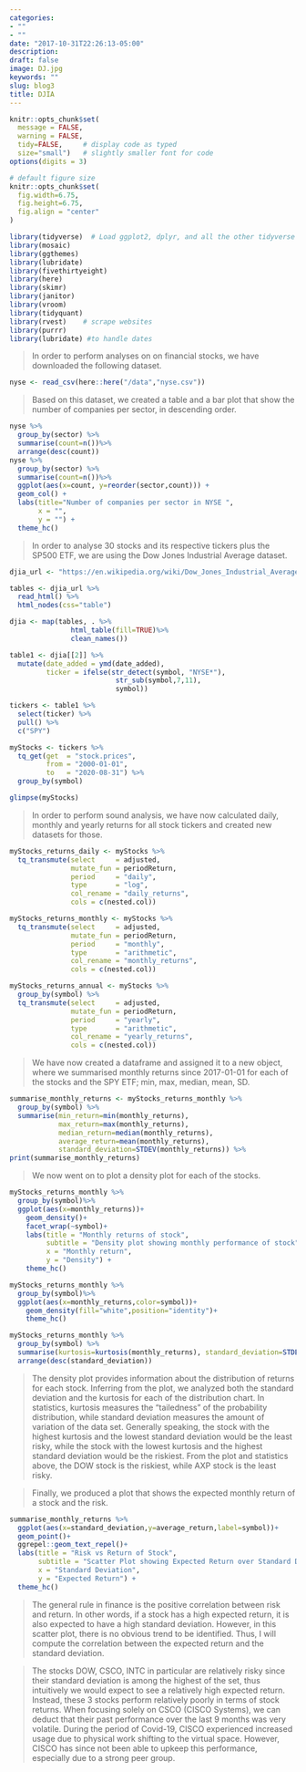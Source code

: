 ```yaml
---
categories:
- ""
- ""
date: "2017-10-31T22:26:13-05:00"
description: 
draft: false
image: DJ.jpg
keywords: ""
slug: blog3
title: DJIA
---
```


```r
knitr::opts_chunk$set(
  message = FALSE, 
  warning = FALSE, 
  tidy=FALSE,     # display code as typed
  size="small")   # slightly smaller font for code
options(digits = 3)

# default figure size
knitr::opts_chunk$set(
  fig.width=6.75, 
  fig.height=6.75,
  fig.align = "center"
)
```


```r
library(tidyverse)  # Load ggplot2, dplyr, and all the other tidyverse packages
library(mosaic)
library(ggthemes)
library(lubridate)
library(fivethirtyeight)
library(here)
library(skimr)
library(janitor)
library(vroom)
library(tidyquant)
library(rvest)    # scrape websites
library(purrr)  
library(lubridate) #to handle dates
```
>In order to perform analyses on on financial stocks, we have downloaded the following dataset.


```r
nyse <- read_csv(here::here("/data","nyse.csv"))

```

>Based on this dataset, we created a table and a bar plot that show the number of companies per sector, in descending order.

```r
nyse %>%
  group_by(sector) %>%
  summarise(count=n())%>%
  arrange(desc(count))
nyse %>%
  group_by(sector) %>%
  summarise(count=n())%>%
  ggplot(aes(x=count, y=reorder(sector,count))) +
  geom_col() +
  labs(title="Number of companies per sector in NYSE ", 
       x = "",
       y = "") +
  theme_hc()
```
>In order to analyse 30 stocks and its respective tickers plus the SP500 ETF, we are using the Dow Jones Industrial Average dataset.

```r
djia_url <- "https://en.wikipedia.org/wiki/Dow_Jones_Industrial_Average"

tables <- djia_url %>% 
  read_html() %>% 
  html_nodes(css="table")

djia <- map(tables, . %>% 
               html_table(fill=TRUE)%>% 
               clean_names())

table1 <- djia[[2]] %>% 
  mutate(date_added = ymd(date_added),
         ticker = ifelse(str_detect(symbol, "NYSE*"),
                          str_sub(symbol,7,11),
                          symbol))

tickers <- table1 %>% 
  select(ticker) %>% 
  pull() %>% 
  c("SPY")

myStocks <- tickers %>% 
  tq_get(get  = "stock.prices",
         from = "2000-01-01",
         to   = "2020-08-31") %>%
  group_by(symbol) 

glimpse(myStocks)
```

>In order to perform sound analysis, we have now calculated daily, monthly and yearly returns for all stock tickers and created new datasets for those.


```r
myStocks_returns_daily <- myStocks %>%
  tq_transmute(select     = adjusted, 
               mutate_fun = periodReturn, 
               period     = "daily", 
               type       = "log",
               col_rename = "daily_returns",
               cols = c(nested.col))  

myStocks_returns_monthly <- myStocks %>%
  tq_transmute(select     = adjusted, 
               mutate_fun = periodReturn, 
               period     = "monthly", 
               type       = "arithmetic",
               col_rename = "monthly_returns",
               cols = c(nested.col)) 

myStocks_returns_annual <- myStocks %>%
  group_by(symbol) %>%
  tq_transmute(select     = adjusted, 
               mutate_fun = periodReturn, 
               period     = "yearly", 
               type       = "arithmetic",
               col_rename = "yearly_returns",
               cols = c(nested.col))
```

>We have now created a dataframe and assigned it to a new object, where we summarised monthly returns since 2017-01-01 for each of the stocks and the SPY ETF; min, max, median, mean, SD.


```r
summarise_monthly_returns <- myStocks_returns_monthly %>%
  group_by(symbol) %>%
  summarise(min_return=min(monthly_returns),
            max_return=max(monthly_returns),
            median_return=median(monthly_returns),
            average_return=mean(monthly_returns),
            standard_deviation=STDEV(monthly_returns)) %>% 
print(summarise_monthly_returns)
```

>We now went on to plot a density plot for each of the stocks.

```r
myStocks_returns_monthly %>%
  group_by(symbol)%>%
  ggplot(aes(x=monthly_returns))+
    geom_density()+
    facet_wrap(~symbol)+
    labs(title = "Monthly returns of stock",
         subtitle = "Density plot showing monthly performance of stock",
         x = "Monthly return",
         y = "Density") +
    theme_hc() 
```

```r
myStocks_returns_monthly %>%
  group_by(symbol)%>%
  ggplot(aes(x=monthly_returns,color=symbol))+
    geom_density(fill="white",position="identity")+
    theme_hc()
```

```r
myStocks_returns_monthly %>% 
  group_by(symbol) %>%
  summarise(kurtosis=kurtosis(monthly_returns), standard_deviation=STDEV(monthly_returns)) %>% 
  arrange(desc(standard_deviation))
```
>The density plot provides information about the distribution of returns for each stock. Inferring from the plot, we analyzed both the standard deviation and the kurtosis for each of the distribution chart. In statistics, kurtosis measures the “tailedness” of the probability distribution, while standard deviation measures the amount of variation of the data set. Generally speaking, the stock with the highest kurtosis and the lowest standard deviation would be the least risky, while the stock with the lowest kurtosis and the highest standard deviation would be the riskiest. From the plot and statistics above, the DOW stock is the riskiest, while AXP stock is the least risky.

>Finally, we produced a plot that shows the expected monthly return of a stock and the risk.

```r
summarise_monthly_returns %>%
  ggplot(aes(x=standard_deviation,y=average_return,label=symbol))+
  geom_point()+
  ggrepel::geom_text_repel()+
  labs(title = "Risk vs Return of Stock", 
       subtitle = "Scatter Plot showing Expected Return over Standard Deviation",
       x = "Standard Deviation",
       y = "Expected Return") +
  theme_hc()
```

>The general rule in finance is the positive correlation between risk and return. In other words, if a stock has a high expected return, it is also expected to have a high standard deviation. However, in this scatter plot, there is no obvious trend to be identified. Thus, I will compute the correlation between the expected return and the standard deviation.

>The stocks DOW, CSCO, INTC in particular are relatively risky since their standard deviation is among the highest of the set, thus intuitively we would expect to see a relatively high expected return. Instead, these 3 stocks perform relatively poorly in terms of stock returns. When focusing solely on CSCO (CISCO Systems), we can deduct that their past performance over the last 9 months was very volatile. During the period of Covid-19, CISCO experienced increased usage due to physical work shifting to the virtual space. However, CISCO has since not been able to upkeep this performance, especially due to a strong peer group.

